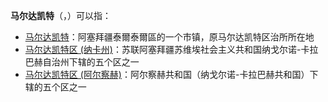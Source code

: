 '''马尔达凯特'''（{{lang-hy|Մարդակերտի}}，{{lang-az|Mardakert}}）可以指：

* [[马尔达凯特|马尔达凯特]]：阿塞拜疆泰爾泰爾區的一个市镇，原马尔达凯特区治所所在地
* [[马尔达凯特区_(纳卡州)|马尔达凯特区 (纳卡州)]]：苏联阿塞拜疆苏维埃社会主义共和国纳戈尔诺-卡拉巴赫自治州下辖的五个区之一
* [[马尔达凯特区_(阿尔察赫)|马尔达凯特区 (阿尔察赫)]]：阿尔察赫共和国（纳戈尔诺-卡拉巴赫共和国）下辖的五个区之一

{{消歧义|M|cat=五字地名消歧义}}